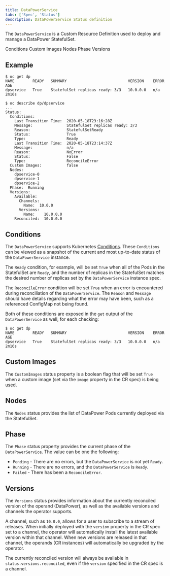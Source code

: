```yaml
---
title: DataPowerService
tabs: ['Spec', 'Status']
description: DataPowerService Status definition
---
```


<PageDescription>

The `DataPowerService` is a Custom Resource Definition used to deploy and manage a DataPower StatefulSet.

</PageDescription>

<AnchorLinks>
  <AnchorLink>Conditions</AnchorLink>
  <AnchorLink>Custom Images</AnchorLink>
  <AnchorLink>Nodes</AnchorLink>
  <AnchorLink>Phase</AnchorLink>
  <AnchorLink>Versions</AnchorLink>
</AnchorLinks>

## Example

```
$ oc get dp
NAME        READY   SUMMARY                           VERSION    ERROR   AGE
dpservice   True    StatefulSet replicas ready: 3/3   10.0.0.0   n/a     2m16s

$ oc describe dp/dpservice
...
Status:
  Conditions:
    Last Transition Time:  2020-05-18T23:16:28Z
    Message:               StatefulSet replicas ready: 3/3
    Reason:                StatefulSetReady
    Status:                True
    Type:                  Ready
    Last Transition Time:  2020-05-18T23:14:37Z
    Message:               n/a
    Reason:                NoError
    Status:                False
    Type:                  ReconcileError
  Custom Images:           false
  Nodes:
    dpservice-0
    dpservice-1
    dpservice-2
  Phase:  Running
  Versions:
    Available:
      Channels:
        Name:  10.0.0
      Versions:
        Name:    10.0.0.0
    Reconciled:  10.0.0.0
```

## Conditions

The `DataPowerService` supports Kubernetes [Conditions](https://github.com/kubernetes/community/blob/master/contributors/devel/sig-architecture/api-conventions.md#typical-status-properties). These `Conditions` can be viewed as a snapshot of the current and most up-to-date status of the `DataPowerService` instance.

The `Ready` condition, for example, will be set `True` when all of the Pods in the StatefulSet are `Ready`, and the number of replicas in the StatefulSet matches the desired number of replicas set by the `DataPowerService` instance spec.

The `ReconcileError` condition will be set `True` when an error is encountered during reconciliation of the `DataPowerService`. The `Reason` and `Message` should have details regarding what the error may have been, such as a referenced ConfigMap not being found.

Both of these conditions are exposed in the `get` output of the `DataPowerService` as well, for each checking:

```
$ oc get dp
NAME        READY   SUMMARY                           VERSION    ERROR   AGE
dpservice   True    StatefulSet replicas ready: 3/3   10.0.0.0   n/a     2m16s
```

## Custom Images

The `CustomImages` status property is a boolean flag that will be set `True` when a custom image (set via the `image` property in the CR spec) is being used.

## Nodes

The `Nodes` status provides the list of DataPower Pods currently deployed via the StatefulSet.

## Phase

The `Phase` status property provides the current phase of the `DataPowerService`. The value can be one the following:

- `Pending` - There are no errors, but the `DataPowerService` is not yet `Ready`.
- `Running` - There are no errors, and the `DataPowerService` is `Ready`.
- `Failed` - There has been a `ReconcileError`.

## Versions

The `Versions` status provides information about the currently reconciled version of the operand (DataPower), as well as the available versions and channels the operator supports.

A channel, such as `10.0.0`, allows for a user to subscribe to a stream of releases. When initially deployed with the `version` property in the CR spec set to a channel, the operator will automatically install the latest available version within that channel. When new versions are released in that channel, the operands (CR instances) will automatically be upgraded by the operator.

The currently reconciled version will always be available in `status.versions.reconciled`, even if the `version` specified in the CR spec is a channel.
